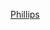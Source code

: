 {{US county navigation box
| collapse_state = {{{state|expanded}}}
| listclass      = hlist

| template_name  = 菲利普斯縣 (堪薩斯州)
| county         = 菲利普斯縣
| state          = 堪薩斯州
| seat           = 菲利普斯堡

| map_image      = Map of Kansas highlighting Phillips County.svg
| map_alt        = Map of Kansas highlighting Phillips County
| map_caption    = Map of Kansas highlighting Phillips County

| title1 = [[城市]]
| body1  = 
* [[阿格拉 (堪薩斯州)|阿格拉]]
* [[格萊德 (堪薩斯州)|格萊德]]
* [[柯溫 (堪薩斯州)|柯溫]]
* [[洛根 (堪薩斯州)|洛根]]
* [[長島 (堪薩斯州)|長島]]
* [[菲利普斯堡 (堪薩斯州)|菲利普斯堡]]
* [[普雷里維尤 (堪薩斯州)|普雷里維尤]]
* [[斯皮德 (堪薩斯州)|斯皮德]]

| title2 = [[非建制地區]]
| body2  = 
* [[格雷特納 (堪薩斯州)|格雷特納]]
* [[斯圖加特 (堪薩斯州)|斯圖加特]]
* [[伍德拉夫 (堪薩斯州)|伍德拉夫]]

| title3 = [[鎮區 (美國)|鎮區]]
| body3  = 
* [[阿凱德鎮區 (堪薩斯州菲利普斯縣)|阿凱德鎮區]]
* [[比弗鎮區 (堪薩斯州菲利普斯縣)|比弗鎮區]]
* [[貝爾蒙特鎮區 (堪薩斯州菲利普斯縣)|貝爾蒙特鎮區]]
* [[鮑克里克鎮區 (堪薩斯州菲利普斯縣)|鮑克里克鎮區]]
* [[克里斯特爾鎮區 (堪薩斯州菲利普斯縣)|克里斯特爾鎮區]]
* [[代頓鎮區 (堪薩斯州菲利普斯縣)|代頓鎮區]]
* [[迪爾克里克鎮區 (堪薩斯州菲利普斯縣)|迪爾克里克鎮區]]
* [[弗里德姆鎮區 (堪薩斯州菲利普斯縣)|弗里德姆鎮區]]
* [[格倫伍德鎮區 (堪薩斯州菲利普斯縣)|格倫伍德鎮區]]
* [[格拉尼特鎮區 (堪薩斯州菲利普斯縣)|格拉尼特鎮區]]
* [[格林伍德鎮區 (堪薩斯州菲利普斯縣)|格林伍德鎮區]]
* [[柯溫鎮區 (堪薩斯州菲利普斯縣)|柯溫鎮區]]
* [[洛根鎮區 (堪薩斯州菲利普斯縣)|洛根鎮區]]
* [[長島鎮區 (堪薩斯州菲利普斯縣)|長島鎮區]]
* [[芒德鎮區 (堪薩斯州菲利普斯縣)|芒德鎮區]]
* [[菲利普斯堡鎮區 (堪薩斯州菲利普斯縣)|菲利普斯堡鎮區]]
* [[普萊恩維尤鎮區 (堪薩斯州菲利普斯縣)|普萊恩維尤鎮區]]
* [[普拉姆鎮區 (堪薩斯州菲利普斯縣)|普拉姆鎮區]]
* [[普雷里維尤鎮區 (堪薩斯州菲利普斯縣)|普雷里維尤鎮區]]
* [[拉什維爾鎮區 (堪薩斯州菲利普斯縣)|拉什維爾鎮區]]
* [[所羅門鎮區 (堪薩斯州菲利普斯縣)|所羅門鎮區]]
* [[薩姆納鎮區 (堪薩斯州菲利普斯縣)|薩姆納鎮區]]
* [[托旺達鎮區 (堪薩斯州菲利普斯縣)|托旺達鎮區]]
* [[瓦利鎮區 (堪薩斯州菲利普斯縣)|瓦利鎮區]]
* [[沃爾納特鎮區 (堪薩斯州菲利普斯縣)|沃爾納特鎮區]]

}}<noinclude>
{{collapsible option}}
[[Category:堪薩斯州縣份導航模板|Phillips]]
[[Category:菲利普斯縣 (堪薩斯州)| ]]
</noinclude>